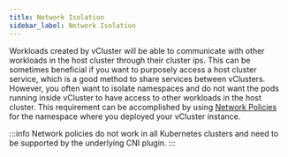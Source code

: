 ```yaml
---
title: Network Isolation
sidebar_label: Network Isolation
---
```


Workloads created by vCluster will be able to communicate with other workloads in the host cluster through their cluster ips. This can be sometimes beneficial if you want to purposely access a host cluster service, which is a good method to share services between vClusters. However, you often want to isolate namespaces and do not want the pods running inside vCluster to have access to other workloads in the host cluster.
This requirement can be accomplished by using [Network Policies](https://kubernetes.io/docs/concepts/services-networking/network-policies/) for the namespace where you deployed your vCluster instance.

:::info
Network policies do not work in all Kubernetes clusters and need to be supported by the underlying CNI plugin.
:::
